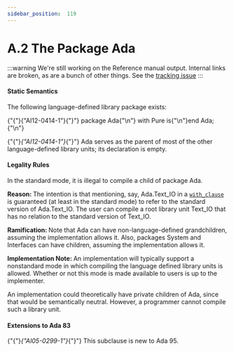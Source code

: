 ---
sidebar_position:  119
---

# A.2  The Package Ada

:::warning
We're still working on the Reference manual output.  Internal links are broken,
as are a bunch of other things.
See the [tracking issue](https://github.com/ada-lang-io/ada-lang-io/issues/20)
:::



#### Static Semantics

<p>The following language-defined library package exists: </p>
<CodeBlock>
{"{"}{"AI12-0414-1"}{"}"} package Ada{"\n"}   with Pure is{"\n"}end Ada;{"\n"}
</CodeBlock>

<p>{"{"}<em>{"AI12-0414-1"}</em>{"}"} Ada serves as the parent of most of the other language-defined library units; its declaration is empty. </p>

#### Legality Rules

<p>In the standard mode, it is illegal to compile a child of package Ada. </p>
<p><strong>Reason: </strong>The intention is that mentioning, say, Ada.Text_IO in a <code><a href="./AA-10.1#S0294">with_clause</a></code> is guaranteed (at least in the standard mode) to refer to the standard version of Ada.Text_IO. The user can compile a root library unit Text_IO that has no relation to the standard version of Text_IO. </p>
<p><strong>Ramification: </strong>Note that Ada can have non-language-defined grandchildren, assuming the implementation allows it. Also, packages System and Interfaces can have children, assuming the implementation allows it. </p>
<p><strong>Implementation Note: </strong>An implementation will typically support a nonstandard mode in which compiling the language defined library units is allowed. Whether or not this mode is made available to users is up to the implementer.</p>
<p>An implementation could theoretically have private children of Ada, since that would be semantically neutral. However, a programmer cannot compile such a library unit. </p>

#### Extensions to Ada 83

<p>{"{"}<em>{"AI05-0299-1"}</em>{"}"} This subclause is new to Ada 95. </p>
